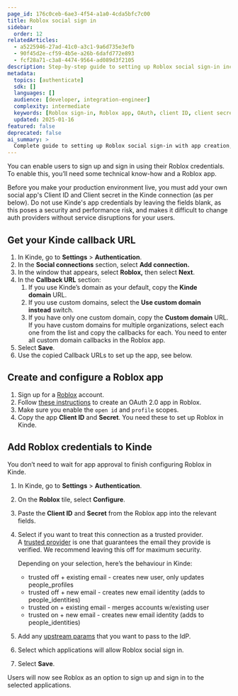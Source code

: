 ```yaml
---
page_id: 176c0ceb-6ae3-4f54-a1a0-4cda5bfc7c00
title: Roblox social sign in
sidebar:
  order: 12
relatedArticles:
  - a5225946-27ad-41c0-a3c1-9a6d735e3efb
  - 90f45d2e-cf59-4b5e-a26b-6dafd772e893
  - fcf28a71-c3a8-4474-9564-ad089d3f2105
description: Step-by-step guide to setting up Roblox social sign-in including Roblox app creation, OAuth configuration, and Kinde integration.
metadata:
  topics: [authenticate]
  sdk: []
  languages: []
  audience: [developer, integration-engineer]
  complexity: intermediate
  keywords: [Roblox sign-in, Roblox app, OAuth, client ID, client secret, callback URL]
  updated: 2025-01-16
featured: false
deprecated: false
ai_summary: >
  Complete guide to setting up Roblox social sign-in with app creation, OAuth configuration, and Kinde integration.
---
```


You can enable users to sign up and sign in using their Roblox credentials. To enable this, you’ll need some technical know-how and a Roblox app.

<Aside type="warning" title="Social sign in for production environments">

Before you make your production environment live, you must add your own social app's Client ID and Client secret in the Kinde connection (as per below). Do not use Kinde's app credentials by leaving the fields blank, as this poses a security and performance risk, and makes it difficult to change auth providers without service disruptions for your users.

</Aside>

## Get your Kinde callback URL

1. In Kinde, go to **Settings** > **Authentication**.
2. In the **Social connections** section, select **Add connection.**
3. In the window that appears, select **Roblox,** then select **Next**. 
4. In the **Callback URL** section:
    1. If you use Kinde’s domain as your default, copy the **Kinde domain** URL.
    2. If you use custom domains, select the **Use custom domain instead** switch.
    3. If you have only one custom domain, copy the **Custom domain** URL. If you have custom domains for multiple organizations, select each one from the list and copy the callbacks for each. You need to enter all custom domain callbacks in the Roblox app.
5. Select **Save**.
6. Use the copied Callback URLs to set up the app, see below.

## Create and configure a Roblox app

1. Sign up for a [Roblox](https://www.roblox.com/) account.
2. Follow [these instructions](https://create.roblox.com/docs/cloud/open-cloud/oauth2-registration/) to create an OAuth 2.0 app in Roblox.
3. Make sure you enable the `open id` and `profile` scopes.
4. Copy the app **Client ID** and **Secret**. You need these to set up Roblox in Kinde.

## Add Roblox credentials to Kinde

You don’t need to wait for app approval to finish configuring Roblox in Kinde. 

1. In Kinde, go to **Settings** > **Authentication**.
2. On the **Roblox** tile, select **Configure**.
3. Paste the **Client ID** and **Secret** from the Roblox app into the relevant fields.
4. Select if you want to treat this connection as a trusted provider. A [trusted provider](/authenticate/about-auth/identity-and-verification/) is one that guarantees the email they provide is verified. We recommend leaving this off for maximum security.
    
    Depending on your selection, here’s the behaviour in Kinde:
    
    - trusted off + existing email - creates new user, only updates people_profiles
    - trusted off + new email - creates new email identity (adds to people_identities)
    - trusted on + existing email - merges accounts w/existing user
    - trusted on + new email - creates new email identity (adds to people_identities)
5. Add any [upstream params](/authenticate/auth-guides/pass-params-idp/) that you want to pass to the IdP.
6. Select which applications will allow Roblox social sign in.
7. Select **Save**.

Users will now see Roblox as an option to sign up and sign in to the selected applications.
